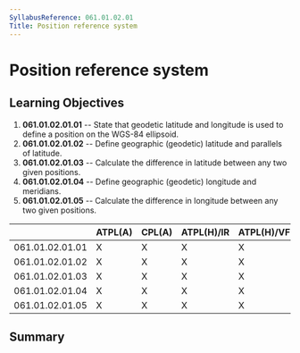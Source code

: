 ```yaml
---
SyllabusReference: 061.01.02.01
Title: Position reference system
---
```


# Position reference system

## Learning Objectives

1.  **061.01.02.01.01** -- State that geodetic latitude and longitude is used to
    define a position on the WGS-84 ellipsoid.
2.  **061.01.02.01.02** -- Define geographic (geodetic) latitude and parallels of
    latitude.
3.  **061.01.02.01.03** -- Calculate the difference in latitude between any two
    given positions.
4.  **061.01.02.01.04** -- Define geographic (geodetic) longitude and meridians.
5.  **061.01.02.01.05** -- Calculate the difference in longitude between any two
    given positions.

|                 | ATPL(A) | CPL(A) | ATPL(H)/IR | ATPL(H)/VFR | CPL(H) | IR  | CBIR(A) |
| --------------- | ------- | ------ | ---------- | ----------- | ------ | --- | ------- |
| 061.01.02.01.01 | X       | X      | X          | X           | X      |     |         |
| 061.01.02.01.02 | X       | X      | X          | X           | X      |     |         |
| 061.01.02.01.03 | X       | X      | X          | X           | X      |     |         |
| 061.01.02.01.04 | X       | X      | X          | X           | X      |     |         |
| 061.01.02.01.05 | X       | X      | X          | X           | X      |     |         |

## Summary
